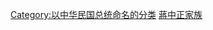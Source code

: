 {{蔣中正}}
{{Catmore}}
{{Commonscat|Chiang Kai-shek}}

[[Category:以中华民国总统命名的分类|Category:以中华民国总统命名的分类]]
[[Category:蔣中正家族|]]